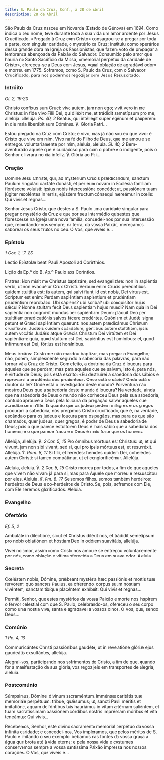 ```yaml
---
title: S. Paulo da Cruz, Conf., a 28 de Abril
description: 28 de Abril
---
```


<aside>
São Paulo da Cruz nasceu em Novarda (Estado de Génova) em 1694. Como indica o seu nome, teve durante toda a sua vida um amor ardente por Jesus Crucificado. «Pregado à Cruz com Cristo» consagrou-se a pregar por toda a parte, com singular caridade, o mystério da Cruz; instituiu como operários dessa grande obra na Igreja os Passionistas, que fazem voto de propagar a lembrança abençoada da Paixão do Salvador. Consumido pelo amor que hauria no Santo Sacrifício da Missa, «memorial perpétuo da caridade de Cristo», ofereceu-se a Deus com Jesus, «qual oblação de agradável odor» e morreu em 1775. Soframos, como S. Paulo da Cruz, com o Salvador Crucificado, para nos podermos regozijar com Jesus Resuscitado.
</aside>

### Intróito

<em>Gl. 2, 19-20</em>

<div class="side-by-side not-content">

Christo confíxus sum Cruci: vivo autem, jam non ego; vivit vero in me Christus: in fide vivo Filii Dei, qui diléxit me, et trádidit semetípsum pro me, allelúja. allelúja. <em>Ps. 40, 2</em> Beátus, qui intéllegit super egénum et páuperem: in die mala liberábit eum Dóminus. ℣. Gloria Patri...

Estou pregado na Cruz com Cristo; e vivo, mas já não sou eu que vivo: é Cristo que vive em mim. Vivo na fé do Filho de Deus, que me amou e se entregou voluntariamente por mim, aleluia, aleluia. <em>Sl. 40, 2</em> Bem-aventurado aquele que é cuidadoso para com o pobre e o indigente, pois o Senhor o livrará no dia infeliz. ℣. Glória ao Pai...

</div>

### Oração

<div class="side-by-side not-content">

Dómine Jesu Christe, qui, ad mystérium Crucis prædicándum, sanctum Paulum singulári caritáte donásti, et per eum novam in Ecclésia famíliam floréscere voluísti: ipsíus nobis intercessióne concéde; ut, passiónem tuam júgiter recoléntes in terris, ejúsdem fructum cónsequi mereámur in cœlis: Qui vivis et regnas...

Senhor Jesus Cristo, que destes a S. Paulo uma caridade singular para pregar o mystério da Cruz e que por seu intermédio quisestes que florescesse na Igreja uma nova família, concedei-nos por sua intercessão que, recordando-nos sempre, na terra, da vossa Paixão, mereçamos saborear os seus frutos no céu. Ó Vós, que viveis e...

</div>

### Epístola

<em>1 Cor. 1, 17-25</em>

<div class="side-by-side not-content">

Lectio Epístolæ beati Pauli Apostoli ad Corinthios.

Lição da Ep.ª do B. Ap.º Paulo aos Coríntios.

Fratres: Non misit me Christus baptizáre, sed evangelizáre: non in sapiéntia verbi, ut non evacuétur Crux Christi. Verbum enim Crucis pereúntibus quidem stultítia est: iis autem, qui salvi fiunt, id est nobis, Dei virtus est. Scriptum est enim: Perdam sapiéntiam sapiéntium et prudéntiam prudéntium reprobábo. Ubi sápiens? ubi scriba? ubi conquisítor hujus sǽculi? Nonne stultam fecit Deus sapiéntiam hujus mundi? Nam quia in Dei sapiéntia non cognóvit mundus per sapiéntiam Deum: plácuit Deo per stultítiam prædicatiónis salvos fácere credéntes. Quóniam et Judǽi signa petunt et Græci sapiéntiam quærunt: nos autem prædicámus Christum crucifíxum: Judǽis quidem scándalum, géntibus autem stultítiam, ipsis autem vocátis Judǽis atque Græcis Christum Dei virtútem et Dei sapiéntiam: quia, quod stultum est Dei, sapiéntius est homínibus: et, quod infírmum est Dei, fórtius est homínibus.

Meus irmãos: Cristo me não mandou baptizar, mas pregar o Evangelho; não, porém, simplesmente segundo a sabedoria das palavras, para não tornar vã a Cruz de Cristo. Com efeito, a doutrina da Cruz é loucura para aqueles que se perdem; mas para aqueles que se salvam, isto é, para nós, é virtude de Deus; pois está escrito: «Eu destruirei a sabedoria dos sábios e reprovarei a prudência dos prudentes». Onde está o sábio? Onde está o doutor da lei? Onde está o investigador deste mundo? Porventura não mostrou Deus que a sabedoria deste mundo é loucura? Na verdade, ainda que na sabedoria de Deus o mundo não conheceu Deus pela sua sabedoria, contudo aprouve a Deus pela loucura da pregação salvar aqueles que acreditassem n’Ele. Enquanto que os judeus pedem milagres e os gregos procuram a sabedoria, nós pregamos Cristo crucificado, que é, na verdade, escândalo para os judeus e loucura para os pagãos, mas para os que são chamados, quer judeus, quer gregos, é poder de Deus e sabedoria de Deus; pois o que parece estulto em Deus é mais sábio que a sabedoria dos homens; e o que parece fraco em Deus é mais forte que os homens.

</div>

<div class="side-by-side not-content">

Allelúja, allelúja. ℣. <em>2 Cor. 5, 15</em> Pro ómnibus mórtuus est Christus: ut, et qui vivunt, jam non sibi vivant, sed ei, qui pro ipsis mórtuus est, et resurréxit. Allelúja. ℣. <em>Rom. 8, 17</em> Si fílii, et herédes: heródes quidem Dei, coherédes autem Christi: si tamen compátimur, ut et conglorificémur. Allelúja.

Aleluia, aleluia. ℣. <em>2 Cor. 5, 15</em> Cristo morreu por todos, a fim de que aqueles que vivem não vivam já para si, mas para Aquele que morreu e ressuscitou por eles. Aleluia. ℣. <em>Rm. 8, 17</em> Se somos filhos, somos também herdeiros: herdeiros de Deus e co-herdeiros de Cristo. Se, pois, sofremos com Ele, com Ele seremos glorificados. Aleluia.

</div>

### Evangelho


<LinkCard href="/missal/santos/02-06-1#evangelho" title="S. Tito, B. e Conf." />

### Ofertório

<em>Ef. 5, 2</em>

<div class="side-by-side not-content">

Ambuláte in dilectióne, sicut et Christus diléxit nos, et trádidit semetípsum pro nobis oblatiónem et hóstiam Deo in odórem suavitátis, allelúja.

Vivei no amor, assim como Cristo nos amou e se entregou voluntariemente por nós, como oblação e vítima oferecida a Deus em suave odor. Aleluia.

</div>

### Secreta

<div class="side-by-side not-content">

Cœléstem nobis, Dómine, prǽbeant mystéria hæc passiónis et mortis tuæ fervórem: quo sanctus Paulus, ea offeréndo, corpus suum hóstiam vivéntem, sanctam tibíque placéntem exhíbuit: Qui vivis et regnas...

Permiti, Senhor, que estes mystérios da vossa Paixão e morte nos inspirem o fervor celestial com que S. Paulo, celebrando-os, ofereceu o seu corpo como uma hóstia viva, santa e agradável a vossos olhos. Ó Vós, que, sendo Deus...

</div>

### Comúnio

<em>1 Pe. 4, 13</em>

<div class="side-by-side not-content">

Communicántes Christi passiónibus gaudéte, ut in revelatióne glóriæ ejus gaudeátis exsultántes, allelúja.

Alegrai-vos, participando nos sofrimentos de Cristo, a fim de que, quando for a manifestação da sua glória, vos regozijeis em transportes de alegria, aleluia.

</div>

### Postcomúnio

<div class="side-by-side not-content">

Súmpsimus, Dómine, divínum sacraméntum, imménsæ caritátis tuæ memoriále perpétuum: tríbue, quǽsumus; ut, sancti Pauli méritis et imitatióne, aquam de fóntibus tuis hauriámus in vitam ætérnam saliéntem, et tuam sacratíssimam passiónem córdibus nostris impréssam móribus et vita teneámus: Qui vivis...

Recebemos, Senhor, este divino sacramento memorial perpétuo da vossa infinita caridade; e concedei-nos, Vos imploramos, que pelos méritos de S. Paulo e imitando o seu exemplo, bebamos nas fontes da vossa graça a água que brota até à vida eterna; e pela nossa vida e costumes conservemos sempre a vossa santíssima Paixão impressa nos nossos corações. Ó Vós, que viveis e...

</div>
